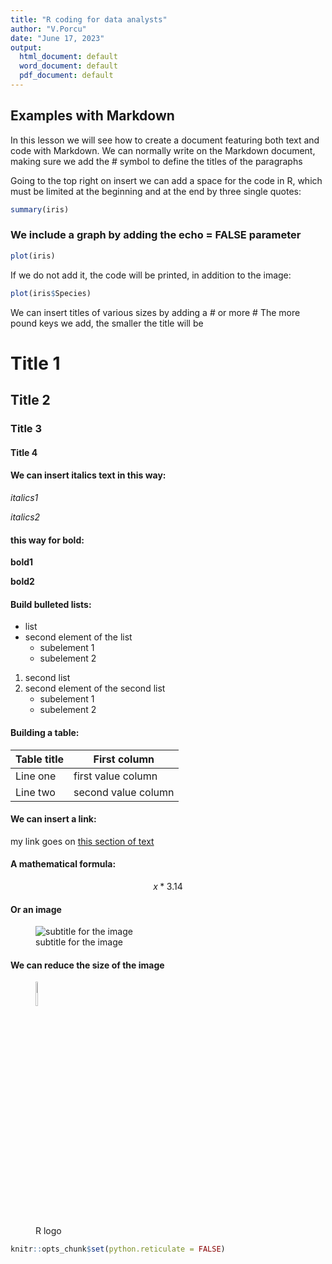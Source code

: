 ```yaml
---
title: "R coding for data analysts"
author: "V.Porcu"
date: "June 17, 2023"
output:
  html_document: default
  word_document: default
  pdf_document: default
---
```



## Examples with Markdown

In this lesson we will see how to create a document featuring both text and code with Markdown. We can normally write on the Markdown document, making sure we add the # symbol to define the titles of the paragraphs

Going to the top right on insert we can add a space for the code in R, which must be limited at the beginning and at the end by three single quotes:

```r

summary(iris)

```

### We include a graph by adding the echo = FALSE parameter

```r
plot(iris)
```

If we do not add it, the code will be printed, in addition to the image:

```r
plot(iris$Species)
```


We can insert titles of various sizes by adding a # or more 
# The more pound keys we add, the smaller the title will be

# Title 1
## Title 2
### Title 3
#### Title 4


#### We can insert italics text in this way:

*italics1*

_italics2_

#### this way for bold:

**bold1**

__bold2__

#### Build bulleted lists:

* list
* second element of the list
    + subelement 1
    + subelement 2
    
1. second list
2. second element of the second list
    + subelement 1
    + subelement 2

    
#### Building a table:

Table title    | First column
-------------- | -----------------------
Line one       | first value column
Line two       | second value column

#### We can insert a link:

my link goes on [this section of text](www.example_link.com)

#### A mathematical formula:

$$ x * 3.14 $$

#### Or an image

![subtitle for the image](https://www.r-project.org/logo/Rlogo.png)


#### We can reduce the size of the image

![R logo](https://www.r-project.org/logo/Rlogo.png){width=10%}


```r
knitr::opts_chunk$set(python.reticulate = FALSE)
```

